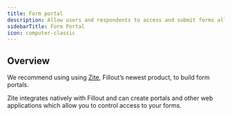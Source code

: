 ```yaml
---
title: Form portal
description: Allow users and respondents to access and submit forms all in one place. Setup workflow approvals and assign forms to specific people.
sidebarTitle: Form Portal
icon: computer-classic
---
```


## Overview

We recommend using using [Zite](https://zite.com/), Fillout’s newest product, to build form portals.

Zite integrates natively with Fillout and can create portals and other web applications which allow you to control access to your forms.
